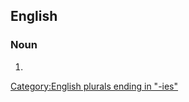 {{also|primàries}}

==English==

===Noun===
{{head|en|noun plural form}}

# {{plural of|primary|lang=en}}

[[Category:English plurals ending in "-ies"]]